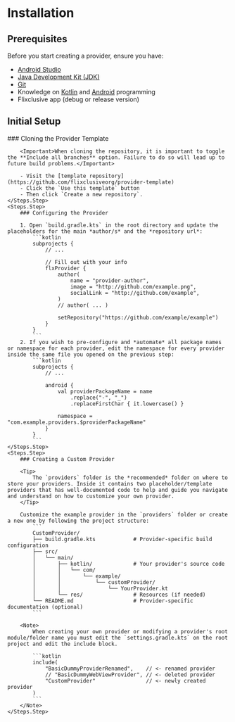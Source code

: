# Installation

## Prerequisites

Before you start creating a provider, ensure you have:

- [Android Studio](https://developer.android.com/studio)
- [Java Development Kit (JDK)](https://developer.android.com/build/jdks#jdk-gradle)
- [Git](https://git-scm.com/downloads)
- Knowledge on [Kotlin](https://kotlinlang.org/docs/getting-started.html) and [Android](https://developer.android.com/get-started/overview) programming
- Flixclusive app (debug or release version)

## Initial Setup

<Steps>
    <Steps.Step>
        ### Cloning the Provider Template

        <Important>When cloning the repository, it is important to toggle the **Include all branches** option. Failure to do so will lead up to future build problems.</Important>

        - Visit the [template repository](https://github.com/flixclusiveorg/provider-template)
        - Click the `Use this template` button
        - Then click `Create a new repository`.
    </Steps.Step>
    <Steps.Step>
        ### Configuring the Provider

        1. Open `build.gradle.kts` in the root directory and update the placeholders for the main *author/s* and the *repository url*:
            ```kotlin
            subprojects {
                // ...

                // Fill out with your info
                flxProvider {
                    author(
                        name = "provider-author",
                        image = "http://github.com/example.png",
                        socialLink = "http://github.com/example",
                    )
                    // author( ... )

                    setRepository("https://github.com/example/example")
                }
            }
            ```
        2. If you wish to pre-configure and *automate* all package names or namespace for each provider, edit the namespace for every provider inside the same file you opened on the previous step:
            ```kotlin
            subprojects {
                // ...

                android {
                    val providerPackageName = name
                        .replace("-", "_")
                        .replaceFirstChar { it.lowercase() }

                    namespace = "com.example.providers.$providerPackageName"
                }
            }
            ```
    </Steps.Step>
    <Steps.Step>
        ### Creating a Custom Provider

        <Tip>
            The `providers` folder is the *recommended* folder on where to store your providers. Inside it contains two placeholder/template providers that has well-documented code to help and guide you navigate and understand on how to customize your own provider.
        </Tip>

        Customize the example provider in the `providers` folder or create a new one by following the project structure:
            ```
            CustomProvider/
            ├── build.gradle.kts            # Provider-specific build configuration
            ├── src/
            │   └── main/
            │       ├── kotlin/             # Your provider's source code
            │       │   └── com/
            │       │       └── example/
            │       │           └── customProvider/
            │       │               └── YourProvider.kt
            │       └── res/                # Resources (if needed)
            └── README.md                   # Provider-specific documentation (optional)
            ```

        <Note>
            When creating your own provider or modifying a provider's root module/folder name you must edit the `settings.gradle.kts` on the root project and edit the include block.

            ```kotlin
            include(    
                "BasicDummyProviderRenamed",    // <- renamed provider
                // "BasicDummyWebViewProvider", // <- deleted provider
                "CustomProvider"                // <- newly created provider
            )
            ```
        </Note>
    </Steps.Step>
</Steps>